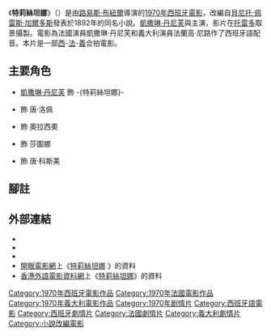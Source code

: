 {{noteTA
|T=zh-tw:特莉絲坦娜; zh-hk:紅顏孽債;
|1=zh-tw:特莉絲坦娜; zh-hk:紅顏孽債;
}}

{{Infobox film
| name           = 特莉絲坦娜
| original_name  = {{lang|es|''Tristana''}}
| image          = Tristana 1970 (TW version DVD cover).jpg
| caption        = 臺灣版DVD封套
| director       = [[路易斯·布紐爾|路易斯·布紐爾]]
| producer       = {{tsl|en|Robert Dorfmann|勞勃·杜夫曼}}<br>[[路易斯·布紐爾|路易斯·布紐爾]]
| writer         = {{tsl|en|Julio Alejandro|胡里歐·亞歷山卓}}<br/>[[路易斯·布紐爾|路易斯·布紐爾]]<br/>[[貝尼托·佩雷斯·加爾多斯|貝尼托·佩雷斯·加爾多斯]] (小說作者)
| starring       = [[凱撒琳·丹尼芙|凱撒琳·丹尼芙]]<br>{{tsl|en|Fernando Rey|費南多·雷伊}}<br>{{tsl|en|Franco Nero|法蘭高·尼路}}<br>{{tsl|en|Lola Gaos|蘿拉·高絲}}
| music          =
| cinematography = {{tsl|en|José F. Aguayo|荷西·亞古約}}
| editing        = 佩卓·德·雷伊
| studio         = Época Films
| distributor    = Mercurio Films S.A.
| released       = {{film date|1970|3|29|df=yes}}
| runtime        = 100分鐘
| country        = {{西班牙電影產地}}<br>{{法國電影產地}}<br>{{義大利電影產地}}
| language       = [[西班牙語|西班牙語]]
| budget         =
| gross          = {{USD|3,300,000}}<ref>http://www.jpbox-office.com/fichfilm.php?id=8966</ref>
| tw_name       = 特莉絲坦娜
| hk_name       = 紅顏孽債
}}
{{Portal box|電影|西班牙}}

《'''特莉絲坦娜'''》（{{lang-es|''Tristana''}}）是由[[路易斯·布紐爾|路易斯·布紐爾]]導演的[[1970年電影|1970年]][[西班牙電影|西班牙電影]]，改編自[[貝尼托·佩雷斯·加爾多斯|貝尼托·佩雷斯·加爾多斯]]發表於1892年的同名小說。[[凱撒琳·丹尼芙|凱撒琳·丹尼芙]]與{{tsl|en|Fernando Rey|費南多·雷伊}}主演，影片在[[托雷多_(西班牙)|托雷多]]取景攝製。電影為法國演員凱撒琳·丹尼芙和義大利演員法蘭高·尼路作了西班牙語配音。本片是一部[[西班牙電影|西]]-[[法國電影|法]]-[[義大利電影|義]]合拍電影。

== 主要角色 ==
*[[凱撒琳·丹尼芙|凱撒琳·丹尼芙]] 飾 -{特莉絲坦娜}-
*{{tsl|en|Fernando Rey|費南多·雷伊}} 飾 唐·洛佩
*{{tsl|en|Franco Nero|法蘭高·尼路}} 飾 奧拉西奧
*{{tsl|en|Lola Gaos|蘿拉·高絲}} 飾 莎圖娜
*{{tsl|en|Antonio Casas|安東尼奧·卡薩斯}} 飾 唐·科斯美

== 腳註 ==
{{Reflist}}

== 外部連結 ==
*{{IMDb title|0066491|特莉絲坦娜}}
*{{Amg movie|51033|特莉絲坦娜}}
*{{Rotten-tomatoes|tristana|特莉絲坦娜}}
*[[開眼電影網|開眼電影網]]上《[http://app2.atmovies.com.tw/film/ftse50066491/ 特莉絲坦娜] {{Wayback|url=http://app2.atmovies.com.tw/film/ftse50066491/ |date=20210127060853 }}》的資料 {{zh-tw}}
*[[香港外語電影資料網|香港外語電影資料網]]上《[http://playitagain.info/site/1972/tristana/ 特莉絲坦娜]》的資料 {{zh-hk}}

[[Category:1970年西班牙電影作品|Category:1970年西班牙電影作品]]
[[Category:1970年法國電影作品|Category:1970年法國電影作品]]
[[Category:1970年義大利電影作品|Category:1970年義大利電影作品]]
[[Category:1970年剧情片|Category:1970年剧情片]]
[[Category:西班牙語電影|Category:西班牙語電影]]
[[Category:西班牙劇情片|Category:西班牙劇情片]]
[[Category:法國劇情片|Category:法國劇情片]]
[[Category:義大利劇情片|Category:義大利劇情片]]
[[Category:小說改編電影|Category:小說改編電影]]